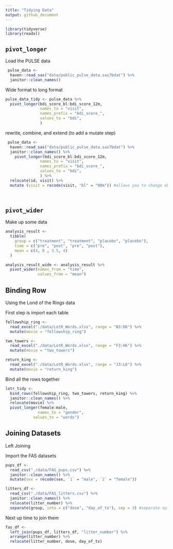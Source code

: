 ```yaml
---
title: "Tidying Data"
output: github_document
---
```



```r

library(tidyverse)
library(readxl)

```

## `pivot_longer`

Load the PULSE data

```r
 pulse_data <- 
  haven::read_sas("data/public_pulse_data.sas7bdat") %>%
  janitor::clean_names()

```

Wide format to long format 

```r
pulse_data_tidy <- pulse_data %>% 
  pivot_longer(bdi_score_bl:bdi_score_12m,
               names_to = "visit",
               names_prefix = "bdi_score_",
               values_to = "bdi", 
               )

```
rewrite, combine, and extend (to add a mutate step)

```r
 pulse_data <- 
  haven::read_sas("data/public_pulse_data.sas7bdat") %>%
  janitor::clean_names() %>%
    pivot_longer(bdi_score_bl:bdi_score_12m,
               names_to = "visit",
               names_prefix = "bdi_score_",
               values_to = "bdi", 
               ) %>%
  relocate(id, visit) %>% 
  mutate (visit = recode(visit, "bl" = "00m")) #allows you to change observation in a column
  
  
```

## `pivot_wider`
Make up some data 

```r
analysis_result <- 
  tibble(
    group = c("treatment", "treatment", "placebo", "placebo"), 
    time = c("pre", "post", "pre", "post"), 
    mean = c(4, 8 , 3.5, 4)
  )

analysis_result_wide <- analysis_result %>%
  pivot_wider(names_from = "time", 
              values_from = "mean")

```
## Binding Row 
Using the Lond of the Rings data

First step is import each table 

```r
fellowship_ring <- 
  read_excel("./data/LotR_Words.xlsx", range = "B3:D6") %>%
  mutate(movie = "fellowship_ring")

two_towers <- 
  read_excel("./data/LotR_Words.xlsx", range = "F3:H6") %>%
  mutate(movie = "two_towers")

return_king <- 
  read_excel("./data/LotR_Words.xlsx", range = "J3:L6") %>%
  mutate(movie = "return_king")

```
Bind all the rows together 

```r
lotr_tidy <- 
  bind_rows(fellowship_ring, two_towers, return_king) %>%
  janitor::clean_names() %>%
  relocate(movie) %>%
  pivot_longer(female:male,
              names_to = "gender", 
            values_to = "words")
```
## Joining Datasets
Left Joining 

Import the FAS datasets 

```r
pups_df <- 
  read_csv("./data/FAS_pups.csv") %>%
  janitor::clean_names() %>%
  mutate(sex = recode(sex, `1` = "male", `2` = "female"))

litters_df <- 
  read_csv("./data/FAS_litters.csv") %>%
  janitor::clean_names() %>%
  relocate(litter_number) %>%
  separate(group, into = c("dose", "day_of_tx"), sep = 3) #separate splits up a column into two 

```

Next up time to join them 

```r
fas_df <- 
  left_join(pups_df, litters_df, "litter_number") %>%
  arrange(litter_number) %>%
  relocate(litter_number, dose, day_of_tx)

```





